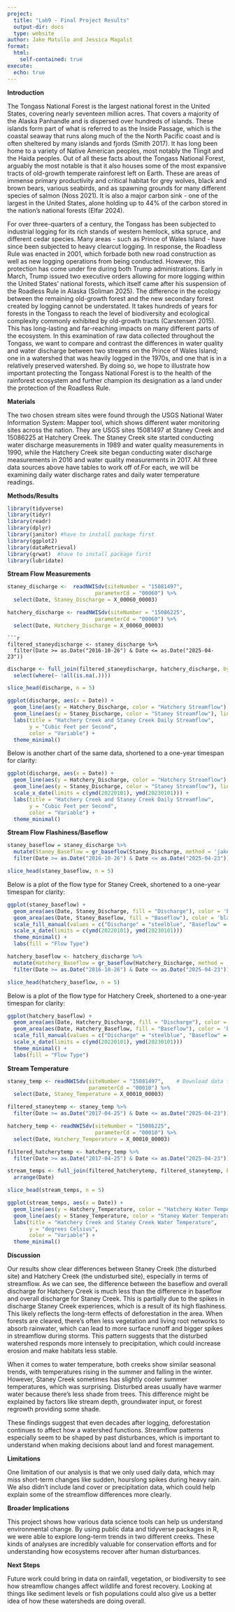 ```yaml
---
project:
  title: "Lab9 - Final Project Results"
  output-dir: docs
  type: website
author: Jake Matullo and Jessica Magalit
format:
  html:
    self-contained: true
execute:
  echo: true
---
```


**Introduction**

The Tongass National Forest is the largest national forest in the United States, covering nearly seventeen million acres. That covers a majority of the Alaska Panhandle and is dispersed over hundreds of islands. These islands form part of what is referred to as the Inside Passage, which is the coastal seaway that runs along much of the the North Pacific coast and is often sheltered by many islands and fjords (Smith 2017). It has long been home to a variety of Native American peoples, most notably the Tlingit and the Haida peoples. Out of all these facts about the Tongass National Forest, arguably the most notable is that it also houses some of the most expansive tracts of old-growth temperate rainforest left on Earth. These are areas of immense primary productivity and critical habitat for grey wolves, black and brown bears, various seabirds, and as spawning grounds for many different species of salmon (Noss 2021). It is also a major carbon sink - one of the largest in the United States, alone holding up to 44% of the carbon stored in the nation’s national forests (Elfar 2024).

For over three-quarters of a century, the Tongass has been subjected to industrial logging for its rich stands of western hemlock, sitka spruce, and different cedar species. Many areas - such as Prince of Wales Island - have since been subjected to heavy clearcut logging. In response, the Roadless Rule was enacted in 2001, which forbade both new road construction as well as new logging operations from being conducted. However, this protection has come under fire during both Trump administrations. Early in March, Trump issued two executive orders allowing for more logging within the United States’ national forests, which itself came after his suspension of the Roadless Rule in Alaska (Soliman 2025). The difference in the ecology between the remaining old-growth forest and the new secondary forest created by logging cannot be understated. It takes hundreds of years for forests in the Tongass to reach the level of biodiversity and ecological complexity commonly exhibited by old-growth tracts (Carstensen 2015). This has long-lasting and far-reaching impacts on many different parts of the ecosystem. In this examination of raw data collected throughout the Tongass, we want to compare and contrast the differences in water quality and water discharge between two streams on the Prince of Wales Island; one in a watershed that was heavily logged in the 1970s, and one that is in a relatively preserved watershed. By doing so, we hope to illustrate how important protecting the Tongass National Forest is to the health of the rainforest ecosystem and further champion its designation as a land under the protection of the Roadless Rule.

**Materials**

The two chosen stream sites were found through the USGS National Water Information System: Mapper tool, which shows different water monitoring sites across the nation. They are USGS sites 15081497 at Staney Creek and 15086225 at Hatchery Creek. The Staney Creek site started conducting water discharge measurements in 1989 and water quality measurements in 1990, while the Hatchery Creek site began conducting water discharge measurements in 2016 and water quality measurements in 2017. All three data sources above have tables to work off of.For each, we will be examining daily water discharge rates and daily water temperature readings.
	
**Methods/Results**

```r
library(tidyverse)
library(tidyr)
library(readr)
library(dplyr)
library(janitor) #have to install package first
library(ggplot2)
library(dataRetrieval)
library(grwat)  #have to install package first
library(lubridate)
```

**Stream Flow Measurements** 

```r
staney_discharge <-  readNWISdv(siteNumber = "15081497",
                            parameterCd = "00060") %>%
  select(Date, Staney_Discharge = X_00060_00003)
```

```r
hatchery_discharge <- readNWISdv(siteNumber = "15086225",
                            parameterCd = "00060") %>%
  select(Date, Hatchery_Discharge = X_00060_00003)
```

```
```r
filtered_staneydischarge <- staney_discharge %>%
  filter(Date >= as.Date("2016-10-26") & Date <= as.Date("2025-04-23"))
```

```r
discharge <- full_join(filtered_staneydischarge, hatchery_discharge, by = "Date") %>%
  select(where(~ !all(is.na(.))))
```

```r
slice_head(discharge, n = 5)
```

```r
ggplot(discharge, aes(x = Date)) +
  geom_line(aes(y = Hatchery_Discharge, color = "Hatchery Streamflow"), linewidth = 1) +
  geom_line(aes(y = Staney_Discharge, color = "Staney Streamflow"), linewidth = 1) +
  labs(title = "Hatchery Creek and Staney Creek Daily Streamflow",
       y = "Cubic Feet per Second",
       color = "Variable") +
  theme_minimal()
```
Below is another chart of the same data, shortened to a one-year timespan for clarity:

```r
ggplot(discharge, aes(x = Date)) +
  geom_line(aes(y = Hatchery_Discharge, color = "Hatchery Streamflow"), linewidth = 1) +
  geom_line(aes(y = Staney_Discharge, color = "Staney Streamflow"), linewidth = 1) +
  scale_x_date(limits = c(ymd(20220101), ymd(20230101))) +
  labs(title = "Hatchery Creek and Staney Creek Daily Streamflow",
       y = "Cubic Feet per Second",
       color = "Variable") +
  theme_minimal()  
```
**Stream Flow Flashiness/Baseflow**

```r
staney_baseflow = staney_discharge %>% 
  mutate(Staney_Baseflow = gr_baseflow(Staney_Discharge, method = 'jakeman')) %>%
  filter(Date >= as.Date("2016-10-26") & Date <= as.Date("2025-04-23"))
```

```r
slice_head(staney_baseflow, n = 5)
```

Below is a plot of the flow type for Staney Creek, shortened to a one-year timespan for clarity:

```r
ggplot(staney_baseflow) +
  geom_area(aes(Date, Staney_Discharge, fill = "Discharge"), color = 'black') +
  geom_area(aes(Date, Staney_Baseflow, fill = "Baseflow"), color = 'black') +
  scale_fill_manual(values = c("Discharge" = "steelblue", "Baseflow" = "orangered")) +
  scale_x_date(limits = c(ymd(20220101), ymd(20230101)))
  theme_minimal() +
  labs(fill = "Flow Type")
```

```r
hatchery_baseflow <- hatchery_discharge %>% 
  mutate(Hatchery_Baseflow = gr_baseflow(Hatchery_Discharge, method = 'jakeman')) %>%
  filter(Date >= as.Date("2016-10-26") & Date <= as.Date("2025-04-23"))
```

```r
slice_head(hatchery_baseflow, n = 5)
```

Below is a plot of the flow type for Hatchery Creek, shortened to a one-year timespan for clarity:

```r
ggplot(hatchery_baseflow) +
  geom_area(aes(Date, Hatchery_Discharge, fill = "Discharge"), color = 'black') +
  geom_area(aes(Date, Hatchery_Baseflow, fill = "Baseflow"), color = 'black') +
  scale_fill_manual(values = c("Discharge" = "steelblue", "Baseflow" = "orangered")) +
  scale_x_date(limits = c(ymd(20220101), ymd(20230101)))
  theme_minimal() +
  labs(fill = "Flow Type")
```

**Stream Temperature**

```r
staney_temp <- readNWISdv(siteNumber = "15081497",    # Download data from USGS for site 06752260
                          parameterCd = "00010") %>%
  select(Date, Staney_Temperature = X_00010_00003)
```

```r
filtered_staneytemp <- staney_temp %>%
  filter(Date >= as.Date("2017-04-25") & Date <= as.Date("2025-04-23"))
```

```r
hatchery_temp <- readNWISdv(siteNumber = "15086225",
                            parameterCd = "00010") %>%
  select(Date, Hatchery_Temperature = X_00010_00003)
```

```r
filtered_hatcherytemp <- hatchery_temp %>%
  filter(Date >= as.Date("2017-04-25") & Date <= as.Date("2025-04-23"))
```

```r
stream_temps <- full_join(filtered_hatcherytemp, filtered_staneytemp, by = "Date") %>%
  arrange(Date)
```

```r
slice_head(stream_temps, n = 5)
```

```r
ggplot(stream_temps, aes(x = Date)) +
  geom_line(aes(y = Hatchery_Temperature, color = "Hatchery Water Temperature"), linewidth = 1) +
  geom_line(aes(y = Staney_Temperature, color = "Staney Water Temperature"), linewidth = 1) +
  labs(title = "Hatchery Creek and Staney Creek Water Temperature",
       y = "degrees Celsius",
       color = "Variable") +
  theme_minimal()
```

**Discussion**

Our results show clear differences between Staney Creek (the disturbed site) and Hatchery Creek (the undisturbed site), especially in terms of streamflow. As we can see, the difference between the baseflow and overall discharge for Hatchery Creek is much less than the difference in baseflow and overall discharge for Staney Creek. This is partially due to the spikes in discharge Staney Creek experiences, which is a result of its high flashiness. This likely reflects the long-term effects of deforestation in the area. When forests are cleared, there’s often less vegetation and living root networks to absorb rainwater, which can lead to more surface runoff and bigger spikes in streamflow during storms. This pattern suggests that the disturbed watershed responds more intensely to precipitation, which could increase erosion and make habitats less stable.

When it comes to water temperature, both creeks show similar seasonal trends, with temperatures rising in the summer and falling in the winter. However, Staney Creek sometimes has slightly cooler summer temperatures, which was surprising. Disturbed areas usually have warmer water because there’s less shade from trees. This difference might be explained by factors like stream depth, groundwater input, or forest regrowth providing some shade.

These findings suggest that even decades after logging, deforestation continues to affect how a watershed functions. Streamflow patterns especially seem to be shaped by past disturbances, which is important to understand when making decisions about land and forest management.

**Limitations**

One limitation of our analysis is that we only used daily data, which may miss short-term changes like sudden, hourslong spikes during heavy rain. We also didn’t include land cover or precipitation data, which could help explain some of the streamflow differences more clearly.

**Broader Implications**

This project shows how various data science tools can help us understand environmental change. By using public data and tidyverse packages in R, we were able to explore long-term trends in two different creeks. These kinds of analyses are incredibly valuable for conservation efforts and for understanding how ecosystems recover after human disturbances.

**Next Steps**

Future work could bring in data on rainfall, vegetation, or biodiversity to see how streamflow changes affect wildlife and forest recovery. Looking at things like sediment levels or fish populations could also give us a better idea of how these watersheds are doing overall.
